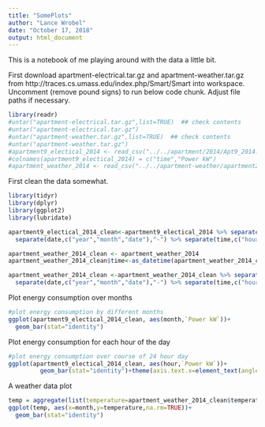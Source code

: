 ---
title: "SomePlots"
author: "Lance Wrobel"
date: "October 17, 2018"
output: html_document
---

This is a notebook of me playing around with the data a little bit.

First download apartment-electrical.tar.gz and apartment-weather.tar.gz from http://traces.cs.umass.edu/index.php/Smart/Smart into workspace. Uncomment (remove pound signs) to run below code chunk. Adjust file paths if necessary.
```{r}
library(readr)
#untar("apartment-electrical.tar.gz",list=TRUE)  ## check contents
#untar("apartment-electrical.tar.gz")
#untar("apartment-weather.tar.gz",list=TRUE)  ## check contents
#untar("apartment-weather.tar.gz")
#apartment9_electical_2014 <- read_csv("../../apartment/2014/Apt9_2014.csv",header = FALSE)
#colnames(apartment9_electical_2014) = c("time","Power kW")
#apartment_weather_2014 <- read_csv("../../apartment-weather/apartment2014.csv")
```

First clean the data somewhat.
```{r}
library(tidyr)
library(dplyr)
library(ggplot2)
library(lubridate)

apartment9_electical_2014_clean<-apartment9_electical_2014 %>% separate(time,c("date","time"),' ') %>%
  separate(date,c("year","month","date"),"-") %>% separate(time,c("hour","minute","second"),":")

apartment_weather_2014_clean <- apartment_weather_2014 
apartment_weather_2014_clean$time<-as_datetime(apartment_weather_2014_clean$time) #time is hourly

apartment_weather_2014_clean <-apartment_weather_2014_clean %>% separate(time,c("date","time"),' ') %>%
  separate(date,c("year","month","date"),"-") %>% separate(time,c("hour","minute","second"),":")

```


Plot energy consumption over months
```{r}

#plot energy consumption by different months
ggplot(apartment9_electical_2014_clean, aes(month,`Power kW`))+
  geom_bar(stat="identity")

```

Plot energy consumption for each hour of the day
```{r}
#plot energy consumption over course of 24 hour day
ggplot(apartment9_electical_2014_clean, aes(hour,`Power kW`))+
         geom_bar(stat="identity")+theme(axis.text.x=element_text(angle=60,hjust=1))
```
A weather data plot
```{r}
temp = aggregate(list(temperature=apartment_weather_2014_clean$temperature),list(month =factor(apartment_weather_2014_clean$month)),mean) 
ggplot(temp, aes(x=month,y=temperature,na.rm=TRUE))+
  geom_bar(stat="identity")
```

